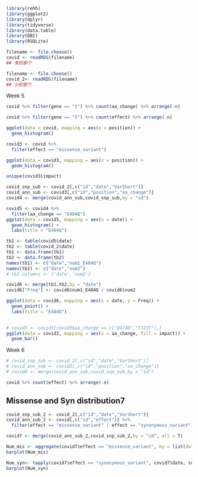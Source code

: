 ```r
library(rehh)
library(ggplot2)
library(dplyr)
library(tidyverse)
library(data.table)
library(DBI)
library(RSQLite)
```


```r
filename <- file.choose()
covid <- readRDS(filename)
## 多的那个
```


```r
filename <- file.choose()
covid_2<- readRDS(filename)
## 少的那个
```

Week 5
```r
covid %>% filter(gene == "S") %>% count(aa_change) %>% arrange(-n)
```

```r
covid %>% filter(gene == "S") %>% count(effect) %>% arrange(-n)
```

```r

ggplot(data = covid, mapping = aes(x = position)) +
  geom_histogram()

```

```r

covid3 <- covid %>%
  filter(effect == "missense_variant")

ggplot(data = covid3, mapping = aes(x = position)) +
  geom_histogram()

unique(covid3$impact)
```

```r
covid_snp_sub <- covid_2[,c("id","date","VarShort")] 
covid_ann_sub <- covid3[,c("id","position","aa_change")]
covid4 <- merge(covid_ann_sub,covid_snp_sub,by = "id")
```

```r
covid5 <- covid4 %>%
  filter(aa_change == "E484Q")
ggplot(data = covid5, mapping = aes(x = date)) +
  geom_histogram() +
  labs(title = "E484Q")
```

```r
tb1 <- table(covid5$date)
tb2 <- table(covid_2$date)
tb1 <- data.frame(tb1)
tb2 <- data.frame(tb2)
names(tb1) <- c("date","num1_E484Q")
names(tb2) <- c("date","num2")
# tb2.columns <- ['date','num2']
```


```r
covid6 <- merge(tb1,tb2,by = "date")
covid6["Freq"] <- covid6$num1_E484Q / covid6$num2

```

```r
ggplot(data = covid6, mapping = aes(x = date, y = Freq)) +
  geom_point() +
  labs(title = "E484Q")
  
```

```r
# covid3 <- covid3[covid3$aa_change == c("Q474Q","T723T"),]
ggplot(data = covid3, mapping = aes(x = aa_change, fill = impact)) +
  geom_bar()

```

Week 6

```r
# covid_snp_sub <- covid_2[,c("id","date","VarShort")] 
# covid_ann_sub <- covid3[,c("id","position","aa_change")]
# covid4 <- merge(covid_ann_sub,covid_snp_sub,by = "id")

covid %>% count(effect) %>% arrange(-n)
```
## Missense and Syn distribution7
```r
covid_snp_sub_2 <- covid_2[,c("id","date","VarShort")]
covid_ann_sub_2 <- covid[,c("id","effect")] %>%
  filter(effect == "missense_variant" | effect == "synonymous_variant")
```

```r
covid7 <- merge(covid_ann_sub_2,covid_snp_sub_2,by = "id", all = T)

```

```r
Num_mis <- aggregate(covid7$effect == "missense_variant", by = list(date = covid7$date), FUN = sum)
barplot(Num_mis)
```
```r
Num_syn<- tapply(covid7$effect == "synonymous_variant", covid7$date, sum)
barplot(Num_syn)
```

